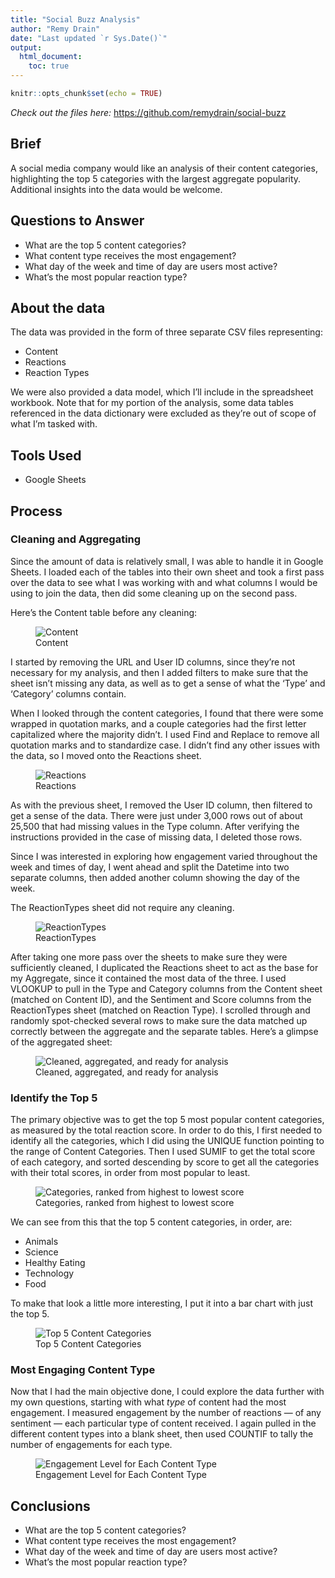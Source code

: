 ```yaml
---
title: "Social Buzz Analysis"
author: "Remy Drain"
date: "Last updated `r Sys.Date()`"
output: 
  html_document:
    toc: true
---
```


```r
knitr::opts_chunk$set(echo = TRUE)
```
*Check out the files here:* <https://github.com/remydrain/social-buzz>

## Brief
A social media company would like an analysis of their content categories, highlighting the top 5 categories with the largest aggregate popularity. Additional insights into the data would be welcome.

## Questions to Answer
* What are the top 5 content categories?
* What content type receives the most engagement?
* What day of the week and time of day are users most active?
* What's the most popular reaction type?

## About the data
The data was provided in the form of three separate CSV files representing:

* Content
* Reactions
* Reaction Types

We were also provided a data model, which I'll include in the spreadsheet workbook. Note that for my portion of the analysis, some data tables referenced in the data dictionary were excluded as they're out of scope of what I'm tasked with.

## Tools Used
* Google Sheets

## Process
### Cleaning and Aggregating
Since the amount of data is relatively small, I was able to handle it in Google Sheets. I loaded each of the tables into their own sheet and took a first pass over the data to see what I was working with and what columns I would be using to join the data, then did some cleaning up on the second pass.

Here's the Content table before any cleaning:

![Content](images/01-clean-content.jpg)

I started by removing the URL and User ID columns, since they're not necessary for my analysis, and then I added filters to make sure that the sheet isn't missing any data, as well as to get a sense of what the 'Type' and 'Category' columns contain.

When I looked through the content categories, I found that there were some wrapped in quotation marks, and a couple categories had the first letter capitalized where the majority didn't. I used Find and Replace to remove all quotation marks and to standardize case. I didn't find any other issues with the data, so I moved onto the Reactions sheet.

![Reactions](images/02-clean-reactions.jpg)

As with the previous sheet, I removed the User ID column, then filtered to get a sense of the data. There were just under 3,000 rows out of about 25,500 that had missing values in the Type column. After verifying the instructions provided in the case of missing data, I deleted those rows.

Since I was interested in exploring how engagement varied throughout the week and times of day, I went ahead and split the Datetime into two separate columns, then added another column showing the day of the week.

The ReactionTypes sheet did not require any cleaning.

![ReactionTypes](images/03-clean-reactiontypes.jpg)

After taking one more pass over the sheets to make sure they were sufficiently cleaned, I duplicated the Reactions sheet to act as the base for my Aggregate, since it contained the most data of the three. I used VLOOKUP to pull in the Type and Category columns from the Content sheet (matched on Content ID), and the Sentiment and Score columns from the ReactionTypes sheet (matched on Reaction Type). I scrolled through and randomly spot-checked several rows to make sure the data matched up correctly between the aggregate and the separate tables. Here's a glimpse of the aggregated sheet:

![Cleaned, aggregated, and ready for analysis](images/04-clean-agg.jpg)

### Identify the Top 5
The primary objective was to get the top 5 most popular content categories, as measured by the total reaction score. In order to do this, I first needed to identify all the categories, which I did using the UNIQUE function pointing to the range of Content Categories. Then I used SUMIF to get the total score of each category, and sorted descending by score to get all the categories with their total scores, in order from most popular to least.

![Categories, ranked from highest to lowest score](images/05-ranked-categories.jpg)

We can see from this that the top 5 content categories, in order, are:

* Animals
* Science
* Healthy Eating
* Technology
* Food

To make that look a little more interesting, I put it into a bar chart with just the top 5.

![Top 5 Content Categories](images/06-top5.svg)

### Most Engaging Content Type
Now that I had the main objective done, I could explore the data further with my own questions, starting with what *type* of content had the most engagement. I measured engagement by the number of reactions — of any sentiment — each particular type of content received. I again pulled in the different content types into a blank sheet, then used COUNTIF to tally the number of engagements for each type.

![Engagement Level for Each Content Type](images/07-content-type-engagement.svg)

















## Conclusions

* What are the top 5 content categories?
* What content type receives the most engagement?
* What day of the week and time of day are users most active?
* What's the most popular reaction type?
